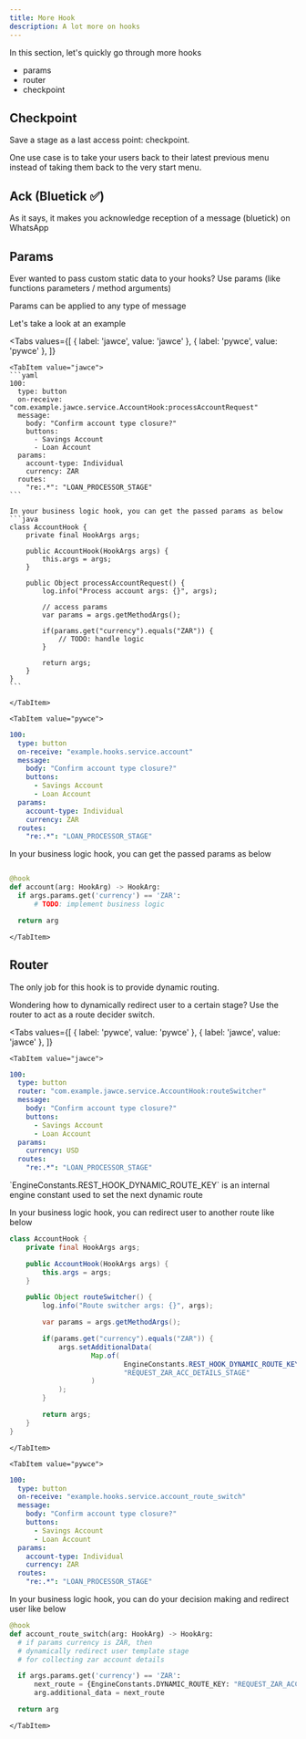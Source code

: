 ```yaml
---
title: More Hook
description: A lot more on hooks
---
```


In this section, let's quickly go through more hooks

- params
- router
- checkpoint


## Checkpoint
Save a stage as a last access point: checkpoint.

One use case is to take your users back to their latest previous menu instead of taking them back to the very start menu.

## Ack (Bluetick ✅)
As it says, it makes you acknowledge reception of a message (bluetick) on WhatsApp


## Params

Ever wanted to pass custom static data to your hooks? Use params (like functions parameters / method arguments)

<Info>Params can be applied to any type of message</Info>

Let's take a look at an example

<Tabs
    values={[
        { label: 'jawce', value: 'jawce' },
        { label: 'pywce', value: 'pywce' },
    ]}
>
    <TabItem value="jawce">
    ```yaml
    100:
      type: button
      on-receive: "com.example.jawce.service.AccountHook:processAccountRequest"
      message:
        body: "Confirm account type closure?"
        buttons:
          - Savings Account
          - Loan Account
      params:
        account-type: Individual
        currency: ZAR
      routes:
        "re:.*": "LOAN_PROCESSOR_STAGE"
    ```

    In your business logic hook, you can get the passed params as below
    ```java
    class AccountHook {
        private final HookArgs args;

        public AccountHook(HookArgs args) {
            this.args = args;
        }

        public Object processAccountRequest() {
            log.info("Process account args: {}", args);

            // access params
            var params = args.getMethodArgs();

            if(params.get("currency").equals("ZAR")) {
                // TODO: handle logic
            }

            return args;
        }
    }
    ```

    </TabItem>

    <TabItem value="pywce">

```yaml
100:
  type: button
  on-receive: "example.hooks.service.account"
  message:
    body: "Confirm account type closure?"
    buttons:
      - Savings Account
      - Loan Account
  params:
    account-type: Individual
    currency: ZAR
  routes:
    "re:.*": "LOAN_PROCESSOR_STAGE"
```

In your business logic hook, you can get the passed params as below

```python

@hook
def account(arg: HookArg) -> HookArg:
  if args.params.get('currency') == 'ZAR':
      # TODO: implement business logic

  return arg
```

    </TabItem>

</Tabs>

## Router

The only job for this hook is to provide dynamic routing.

Wondering how to dynamically redirect user to a certain stage? Use the router to act as a route decider switch.



<Tabs
    values={[
        { label: 'pywce', value: 'pywce' },
        { label: 'jawce', value: 'jawce' },
    ]}
>
    <TabItem value="jawce">
   

```yaml
100:
  type: button
  router: "com.example.jawce.service.AccountHook:routeSwitcher"
  message:
    body: "Confirm account type closure?"
    buttons:
      - Savings Account
      - Loan Account
  params:
    currency: USD
  routes:
    "re:.*": "LOAN_PROCESSOR_STAGE"
```

<Info>
  `EngineConstants.REST_HOOK_DYNAMIC_ROUTE_KEY` is an internal engine constant
  used to set the next dynamic route
</Info>

In your business logic hook, you can redirect user to another route like below

```java
class AccountHook {
    private final HookArgs args;

    public AccountHook(HookArgs args) {
        this.args = args;
    }

    public Object routeSwitcher() {
        log.info("Route switcher args: {}", args);

        var params = args.getMethodArgs();

        if(params.get("currency").equals("ZAR")) {
            args.setAdditionalData(
                    Map.of(
                            EngineConstants.REST_HOOK_DYNAMIC_ROUTE_KEY,
                            "REQUEST_ZAR_ACC_DETAILS_STAGE"
                    )
            );
        }

        return args;
    }
}
```

    </TabItem>

    <TabItem value="pywce">

```yaml
100:
  type: button
  on-receive: "example.hooks.service.account_route_switch"
  message:
    body: "Confirm account type closure?"
    buttons:
      - Savings Account
      - Loan Account
  params:
    account-type: Individual
    currency: ZAR
  routes:
    "re:.*": "LOAN_PROCESSOR_STAGE"
```

In your business logic hook, you can do your decision making and redirect user like below

```python
@hook
def account_route_switch(arg: HookArg) -> HookArg:
  # if params currency is ZAR, then
  # dynamically redirect user template stage
  # for collecting zar account details

  if args.params.get('currency') == 'ZAR':
      next_route = {EngineConstants.DYNAMIC_ROUTE_KEY: "REQUEST_ZAR_ACC_DETAILS_STAGE"}
      arg.additional_data = next_route

  return arg
```

    </TabItem>

</Tabs>

